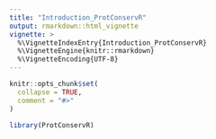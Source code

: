 ```yaml
---
title: "Introduction_ProtConservR"
output: rmarkdown::html_vignette
vignette: >
  %\VignetteIndexEntry{Introduction_ProtConservR}
  %\VignetteEngine{knitr::rmarkdown}
  %\VignetteEncoding{UTF-8}
---
```


```r
knitr::opts_chunk$set(
  collapse = TRUE,
  comment = "#>"
)
```

```r
library(ProtConservR)
```
